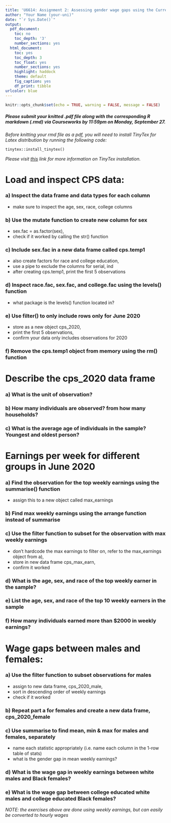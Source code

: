 ```yaml
---
title: 'U6614: Assignment 2: Assessing gender wage gaps using the Current Population Survey'
author: "Your Name (your-uni)"
date: "`r Sys.Date()`"
output:
  pdf_document:
    toc: no
    toc_depth: '3'
    number_sections: yes
  html_document:
    toc: yes
    toc_depth: 3
    toc_float: yes
    number_sections: yes
    highlight: haddock
    theme: default
    fig_caption: yes
    df_print: tibble
urlcolor: blue
---
```


```r
knitr::opts_chunk$set(echo = TRUE, warning = FALSE, message = FALSE)
```

##### *Please submit your knitted .pdf file along with the corresponding R markdown (.rmd) via Courseworks by 11:59pm on Monday, September 27.* {-}

\medspace

*Before knitting your rmd file as a pdf, you will need to install TinyTex for Latex distribution by running the following code:*

`tinytex::install_tinytex()`

*Please visit [this](https://bookdown.org/yihui/rmarkdown-cookbook/install-latex.html) link for more information on TinyTex installation.*

\medspace

# Load and inspect CPS data: 

### a) Inspect the data frame and data types for each column {-}
- make sure to inspect the age, sex, race, college columns

### b) Use the mutate function to create new column for sex {-}
- sex.fac = as.factor(sex),
- check if it worked by calling the str() function

### c) Include sex.fac in a new data frame called cps.temp1 {-}
- also create factors for race and college education,
- use a pipe to exclude the columns for serial, ind
- after creating cps.temp1, print the first 5 observations

### d) Inspect race.fac, sex.fac, and college.fac using the levels() function {-}
- what package is the levels() function located in?

### e) Use filter() to only include rows only for June 2020 {-}
- store as a new object cps_2020,
- print the first 5 observations,
- confirm your data only includes observations for 2020

### f) Remove the cps.temp1 object from memory using the rm() function {-}

\medspace

# Describe the cps_2020 data frame

### a) What is the unit of observation? {-}

### b) How many individuals are observed? from how many households? {-}

### c) What is the average age of individuals in the sample? Youngest and oldest person? {-}

\medspace

# Earnings per week for different groups in June 2020

### a) Find the observation for the top weekly earnings using the summarise() function {-}
- assign this to a new object called max_earnings

### b) Find max weekly earnings using the arrange function instead of summarise {-}

### c) Use the filter function to subset for the observation with max weekly earnings {-}
- don't hardcode the max earnings to filter on, refer to the max_earnings object from a),
- store in new data frame cps_max_earn,
- confirm it worked

### d) What is the age, sex, and race of the top weekly earner in the sample? {-}

### e) List the age, sex, and race of the top 10 weekly earners in the sample {-}

### f) How many individuals earned more than $2000 in weekly earnings? {-}

\medspace

# Wage gaps between males and females:

### a) Use the filter function to subset observations for males {-}
- assign to new data frame, cps_2020_male,
- sort in descending order of weekly earnings
- check if it worked

### b) Repeat part a for females and create a new data frame, cps_2020_female {-}

### c) Use summarise to find mean, min & max for males and females, separately {-}
- name each statistic appropriately (i.e. name each column in the 1-row table of stats)
- what is the gender gap in mean weekly earnings?

### d) What is the wage gap in weekly earnings between white males and Black females? {-}

### e) What is the wage gap between college educated white males and college educated Black females? {-}

\medspace

*NOTE: the exercises above are done using weekly earnings, but can easily be converted to hourly wages*


